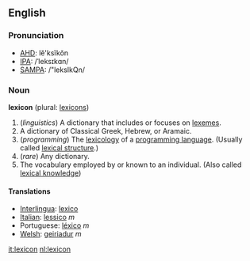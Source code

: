 ==English==
===Pronunciation===
*[[w:AHD|AHD]]: lĕ'ksĭkŏn
*[[w:IPA|IPA]]: /ˈleksɪkɑn/
*[[w:SAMPA|SAMPA]]: /"leksIkQn/

===Noun===
'''lexicon''' (plural: [[lexicons]])

# (''linguistics'') A dictionary that includes or focuses on [[lexeme]]s.
# A dictionary of Classical Greek, Hebrew, or Aramaic.
# (''programming'') The [[lexicology]] of a [[programming language]]. (Usually called [[lexical structure]].)
# (''rare'') Any dictionary.
# The vocabulary employed by or known to an individual. (Also called [[lexical knowledge]])

====Translations====
*[[Interlingua]]: [[lexico]]
*[[Italian]]: [[lessico]] ''m''
*Portuguese: [[léxico]] ''m''
*[[Welsh]]: [[geiriadur]] ''m''

[[it:lexicon]]
[[nl:lexicon]]
